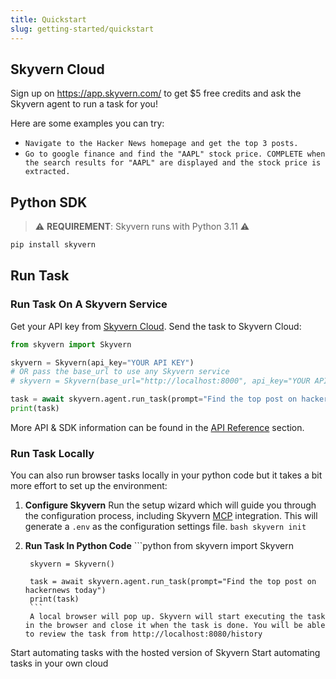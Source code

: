 ```yaml
---
title: Quickstart
slug: getting-started/quickstart
---
```


## Skyvern Cloud
Sign up on https://app.skyvern.com/ to get $5 free credits and ask the Skyvern agent to run a task for you!

Here are some examples you can try:
- `Navigate to the Hacker News homepage and get the top 3 posts.`
- `Go to google finance and find the "AAPL" stock price. COMPLETE when the search results for "AAPL" are displayed and the stock price is extracted.`

## Python SDK
> ⚠️ **REQUIREMENT**: Skyvern runs with Python 3.11 ⚠️

```bash
pip install skyvern
```

## Run Task
### Run Task On A Skyvern Service
Get your API key from [Skyvern Cloud](https://app.skyvern.com/settings). Send the task to Skyvern Cloud:
```python
from skyvern import Skyvern

skyvern = Skyvern(api_key="YOUR API KEY")
# OR pass the base_url to use any Skyvern service
# skyvern = Skyvern(base_url="http://localhost:8000", api_key="YOUR API KEY")

task = await skyvern.agent.run_task(prompt="Find the top post on hackernews today")
print(task)
```
More API & SDK information can be found in the [API Reference](/api-reference) section.

### Run Task Locally
You can also run browser tasks locally in your python code but it takes a bit more effort to set up the environment:

1. **Configure Skyvern** Run the setup wizard which will guide you through the configuration process, including Skyvern [MCP](https://github.com/Skyvern-AI/skyvern/blob/main/integrations/mcp/README.md) integration. This will generate a `.env` as the configuration settings file.
        ```bash
        skyvern init
        ```

2. **Run Task In Python Code**
        ```python
        from skyvern import Skyvern
        
        skyvern = Skyvern()
        
        task = await skyvern.agent.run_task(prompt="Find the top post on hackernews today")
        print(task)
        ```
        A local browser will pop up. Skyvern will start executing the task in the browser and close it when the task is done. You will be able to review the task from http://localhost:8080/history

<CardGroup cols={2}>
  <Card
    title="Quickstart (Skyvern Cloud)"
    icon="cloud"
    href="https://app.skyvern.com"
  >
    Start automating tasks with the hosted version of Skyvern
  </Card>
  <Card
    title="Quickstart (Open Source)"
    icon="github"
    href="https://github.com/Skyvern-AI/Skyvern"
  >
    Start automating tasks in your own cloud
  </Card>
</CardGroup>
